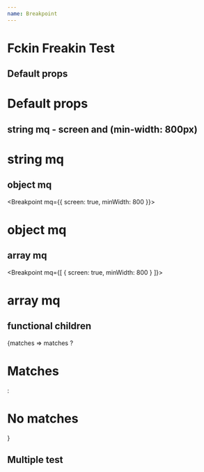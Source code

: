 ```yaml
---
name: Breakpoint
---
```


# Fckin Freakin Test


## Default props
<Breakpoint>
  <h1>Default props</h1>
</Breakpoint>

## string mq - screen and (min-width: 800px)
<Breakpoint mq='screen and (min-width: 800px)'>
  <h1>string mq</h1>
</Breakpoint>

## object mq
<Breakpoint mq={{
  screen: true,
  minWidth: 800
}}>
  <h1>object mq</h1>
</Breakpoint>

## array mq
<Breakpoint mq={[
  { screen: true, minWidth: 800 }
]}>
  <h1>array mq</h1>
</Breakpoint>

## functional children
<Breakpoint mq='screen and (min-width: 800px)'>
  {matches => matches ? <h1>Matches</h1> : <h1>No matches</h1>}
</Breakpoint>

## Multiple test
<ExampleOfMultipleBreakpoint />